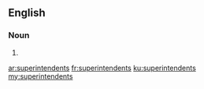 ==English==

===Noun===
{{head|en|noun plural form}}

# {{plural of|superintendent|lang=en}}

[[ar:superintendents]]
[[fr:superintendents]]
[[ku:superintendents]]
[[my:superintendents]]